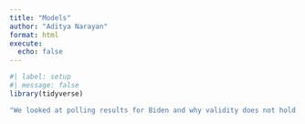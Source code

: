 ```yaml
---
title: "Models"
author: "Aditya Narayan"
format: html
execute:
  echo: false
---
```

```r
#| label: setup
#| message: false
library(tidyverse)
```

```r
"We looked at polling results for Biden and why validity does not hold for elections. We seek to answer the proportions of polls for biden."
```

